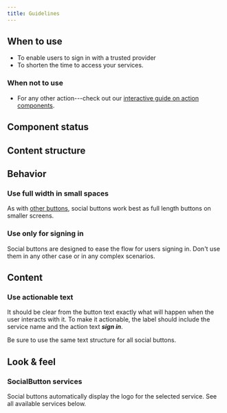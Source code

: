 ```yaml
---
title: Guidelines
---
```


<ReactExample />

## When to use

- To enable users to sign in with a trusted provider
- To shorten the time to access your services.

### When not to use

- For any other action---check out our [interactive guide on action components](/guides/using-button-type-components/).

## Component status

<ComponentStatus component="SocialButton" />

## Content structure

<FigmaFile
  file="4QJZqvBvRrLu6t9mwObCkA"
  node="759%3A2358"
  alt="Social service logo: shows the logo of the given sign-in service; label: nudges the user to complete the sign-in flow."
/>

## Behavior

### Use full width in small spaces

As with [other buttons](/components/action/button/#mobile-vs-desktop-size),
social buttons work best as full length buttons on smaller screens.

### Use only for signing in

Social buttons are designed to ease the flow for users signing in.
Don't use them in any other case or in any complex scenarios.

## Content

### Use actionable text

It should be clear from the button text exactly what will happen when
the user interacts with it. To make it actionable, the label should
include the service name and the action text **_sign in_**.

Be sure to use the same text structure for all social buttons.

## Look & feel

### SocialButton services

Social buttons automatically display the logo for the selected service.
See all available services below.

<ReactExample name="SocialButton services" />
